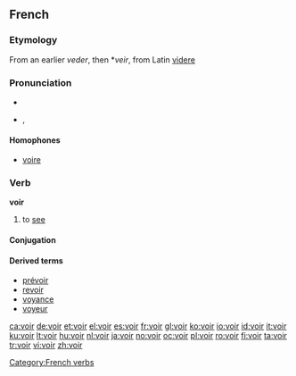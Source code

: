 ==French==

===Etymology===
From an earlier ''veder'', then *''veir'', from Latin [[videre]]

===Pronunciation===
* {{audio|Fr-voir.ogg|audio}}
* {{IPA|/vwaʁ/|lang=fr}}, {{SAMPA|/vwaR/}}

====Homophones====
* [[voire]]

===Verb===
'''voir'''

# to [[see]]

====Conjugation====
{{fr-conj-voir|}}

====Derived terms====
* [[prévoir]]
* [[revoir]]
* [[voyance]]
* [[voyeur]]

[[Category:French verbs]]

[[ca:voir]]
[[de:voir]]
[[et:voir]]
[[el:voir]]
[[es:voir]]
[[fr:voir]]
[[gl:voir]]
[[ko:voir]]
[[io:voir]]
[[id:voir]]
[[it:voir]]
[[ku:voir]]
[[lt:voir]]
[[hu:voir]]
[[nl:voir]]
[[ja:voir]]
[[no:voir]]
[[oc:voir]]
[[pl:voir]]
[[ro:voir]]
[[fi:voir]]
[[ta:voir]]
[[tr:voir]]
[[vi:voir]]
[[zh:voir]]